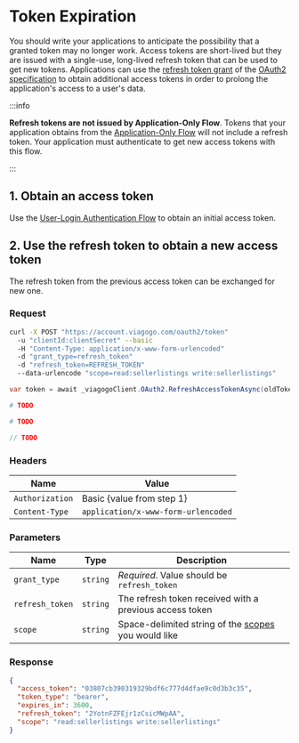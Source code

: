 # Token Expiration


[oauth2]: http://oauth.net/2/
[refreshtoken]: http://tools.ietf.org/html/rfc6749#section-6

You should write your applications to anticipate the possibility that a granted
token may no longer work. Access tokens are short-lived but they are issued with
a single-use, long-lived refresh token that can be used to get new tokens.
Applications can use the [refresh token grant][refreshtoken]  of the
[OAuth2 specification][oauth2] to obtain additional access tokens in order to
prolong the application's access to a user's data.

:::info

**Refresh tokens are not issued by Application-Only Flow**. Tokens that your
application obtains from the [Application-Only Flow](./application-only-authentication-flow.mdx)
will not include a refresh token. Your application must authenticate to get new
access tokens with this flow.

:::

## 1. Obtain an access token

Use the [User-Login Authentication Flow](./user-login-authentication-flow.mdx)
to obtain an initial access token.

## 2. Use the refresh token to obtain a new access token

The refresh token from the previous access token can be exchanged for new one.

### Request

<Tabs>
  <TabItem value="curl" label="curl" default>

```bash
curl -X POST "https://account.viagogo.com/oauth2/token"
  -u "clientId:clientSecret" --basic
  -H "Content-Type: application/x-www-form-urlencoded"
  -d "grant_type=refresh_token"
  -d "refresh_token=REFRESH_TOKEN"
  --data-urlencode "scope=read:sellerlistings write:sellerlistings"
```

  </TabItem>
  <TabItem value="csharp" label="C#">

```csharp
var token = await _viagogoClient.OAuth2.RefreshAccessTokenAsync(oldToken);
```

  </TabItem>
  <TabItem value="ruby" label="Ruby">

```ruby
# TODO
```

  </TabItem>

  <TabItem value="python" label="Python">

```python
# TODO
```

  </TabItem>

  <TabItem value="php" label="PHP">

```php
// TODO
```

  </TabItem>
</Tabs>

### Headers

| **Name** | **Value** |
| -------- | --------- |
| `Authorization` | Basic {value from step 1} |
| `Content-Type` | `application/x-www-form-urlencoded` |

### Parameters

| **Name** | **Type** | **Description** |
| -------- | -------- | --------------- |
| `grant_type` | `string` | *Required*. Value should be `refresh_token` |
| `refresh_token` | `string` | The refresh token received with a previous access token |
| `scope` | `string` | Space-delimited string of the [scopes](./scopes.md) you would like |

### Response

```json
{
  "access_token": "03807cb390319329bdf6c777d4dfae9c0d3b3c35",
  "token_type": "bearer",
  "expires_in": 3600,
  "refresh_token": "2YotnFZFEjr1zCsicMWpAA",
  "scope": "read:sellerlistings write:sellerlistings"
}
```